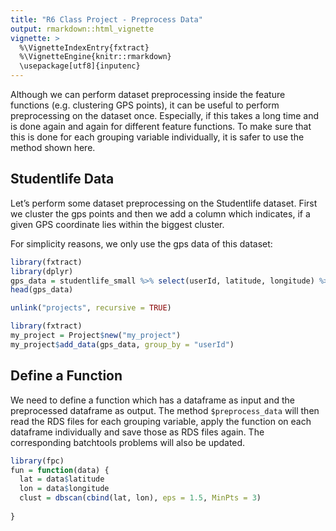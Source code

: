 ```yaml
---
title: "R6 Class Project - Preprocess Data"
output: rmarkdown::html_vignette
vignette: >
  %\VignetteIndexEntry{fxtract}
  %\VignetteEngine{knitr::rmarkdown}
  \usepackage[utf8]{inputenc}
---
```


Although we can perform dataset preprocessing inside the feature functions (e.g. clustering GPS points), it can be useful to perform preprocessing on the dataset once. 
Especially, if this takes a long time and is done again and again for different feature functions.
To make sure that this is done for each grouping variable individually, it is safer to use the method shown here.

## Studentlife Data
Let's perform some dataset preprocessing on the Studentlife dataset. 
First we cluster the gps points and then we add a column which indicates, if a given GPS coordinate lies within the biggest cluster.

For simplicity reasons, we only use the gps data of this dataset:
```r
library(fxtract)
library(dplyr)
gps_data = studentlife_small %>% select(userId, latitude, longitude) %>% filter(!is.na(latitude))
head(gps_data)
```

```r
unlink("projects", recursive = TRUE)
```

```r
library(fxtract)
my_project = Project$new("my_project")
my_project$add_data(gps_data, group_by = "userId")
```


## Define a Function
We need to define a function which has a dataframe as input and the preprocessed dataframe as output. The method `$preprocess_data` will then read the RDS files for each grouping variable, apply the function on each dataframe individually and save those as RDS files again. The corresponding batchtools problems will also be updated.

```r
library(fpc)
fun = function(data) {
  lat = data$latitude
  lon = data$longitude
  clust = dbscan(cbind(lat, lon), eps = 1.5, MinPts = 3)
  
}
```

